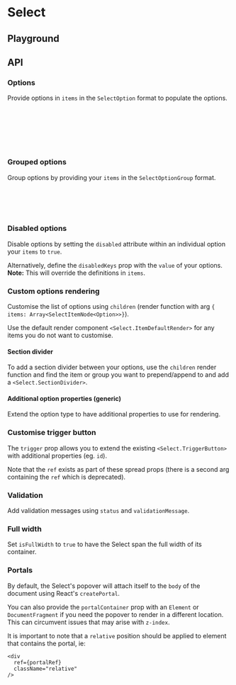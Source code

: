 
<Meta of={SelectStories} />

# Select

<ResourceLinks
  sourceCode="https://github.com/cultureamp/kaizen-design-system/tree/main/packages/components/src/Select"
  figma="https://www.figma.com/file/ZRfnoNUXbGZv4eVWLbF4Az/%F0%9F%96%BC%EF%B8%8F-Component-Gallery?node-id=9%3A37837&mode=dev"
  designGuidelines="https://cultureamp.atlassian.net/wiki/spaces/DesignSystem/pages/3081896474/Select"
  className="!mb-8"
/>

<KaioNotification />

<Installation
  installCommand="yarn add @kaizen/components"
  importStatement='import { Select } from "@kaizen/components/future"'
/>

## Playground

<Canvas of={SelectStories.Playground} />
<Controls of={SelectStories.Playground} />

## API

### Options

Provide options in `items` in the `SelectOption` format to populate the options.
```ts
export type SelectOption = {
  label: string
  value: string | number
  disabled?: boolean
  options?: never
}

```
<Canvas of={SelectStories.SingleItems} />

### Grouped options

Group options by providing your `items` in the `SelectOptionGroup` format.
```ts
export type SelectOptionGroup<Option extends SelectOption> = {
  label: string
  options: Iterable<Option>
}

```
<Canvas of={SelectStories.GroupedItems} />

### Disabled options

Disable options by setting the `disabled` attribute within an individual option your `items` to `true`.

Alternatively, define the `disabledKeys` prop with the `value` of your options.<br/>
**Note:** This will override the definitions in `items`.

<Canvas of={SelectStories.DisabledItems} />

### Custom options rendering

Customise the list of options using `children` (render function with arg `{ items: Array<SelectItemNode<Option>>}`).

Use the default render component `<Select.ItemDefaultRender>` for any items you do not want to customise.

#### Section divider

To add a section divider between your options, use the `children` render function and find the item or group
you want to prepend/append to and add a `<Select.SectionDivider>`.

<Canvas of={SelectStories.SectionDivider} />

#### Additional option properties (generic)

Extend the option type to have additional properties to use for rendering.

<Canvas of={SelectStories.AdditionalProperties} />

### Customise trigger button

The `trigger` prop allows you to extend the existing `<Select.TriggerButton>` with additional properties (eg. `id`).

Note that the `ref` exists as part of these spread props (there is a second arg containing the `ref` which is deprecated).

<Canvas of={SelectStories.CustomiseTrigger} />

### Validation

Add validation messages using `status` and `validationMessage`.
<Canvas of={SelectStories.Validation} />

### Full width

Set `isFullWidth` to `true` to have the Select span the full width of its container.
<Canvas of={SelectStories.FullWidth} />

### Portals

By default, the Select's popover will attach itself to the `body` of the document using React's `createPortal`.

You can also provide the `portalContainer` prop with an `Element` or `DocumentFragment` if you need the popover to render in a different location. This can circumvent issues that may arise with `z-index`.

<Canvas of={SelectStories.PortalContainer} />

It is important to note that a `relative` position should be applied to element that contains the portal, ie:

```JSX
<div
  ref={portalRef}
  className="relative"
/>

```
